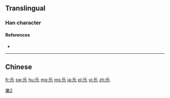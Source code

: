 ==Translingual==
{{ja-forms|[[楽]]|乐|[[樂]]}}
{{stroke order|strokes=5}}

===Han character===
{{Han char|rn=4|rad=丿|as=04|sn=5|four=|canj=HVD}}

====References====
* {{Han ref|kx=0082.131|hdz=10037.050|uh=4E50}}

----

==Chinese==
{{zh-see|樂}}

[[Category:CJKV characters simplified differently in Japan and China|樂2]]

[[fr:乐]]
[[sw:乐]]
[[hu:乐]]
[[mg:乐]]
[[ms:乐]]
[[ja:乐]]
[[pl:乐]]
[[vi:乐]]
[[zh:乐]]